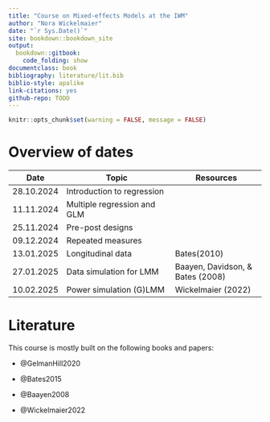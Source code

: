 ```yaml
--- 
title: "Course on Mixed-effects Models at the IWM"
author: "Nora Wickelmaier"
date: "`r Sys.Date()`"
site: bookdown::bookdown_site
output:
  bookdown::gitbook:
    code_folding: show
documentclass: book
bibliography: literature/lit.bib
biblio-style: apalike
link-citations: yes
github-repo: TODO
---
```


```r
knitr::opts_chunk$set(warning = FALSE, message = FALSE)
```

# Overview of dates {-}

| Date       | Topic                                    | Resources                         |
| ---------- | ---------------------------------------- | --------------------------------- |
| 28.10.2024 | Introduction to regression               |                                   |
| 11.11.2024 | Multiple regression and GLM              |                                   |
| 25.11.2024 | Pre-post designs                         |                                   |
| 09.12.2024 | Repeated measures                        |                                   |
| 13.01.2025 | Longitudinal data                        | Bates(2010)                       |
| 27.01.2025 | Data simulation for LMM                  | Baayen, Davidson, & Bates (2008)  |
| 10.02.2025 | Power simulation (G)LMM                  | Wickelmaier (2022)                |

# Literature {-}

This course is mostly built on the following books and papers:

* @GelmanHill2020

* @Bates2015

* @Baayen2008

* @Wickelmaier2022

<!--
* Gelman, A., Hill, J., & Vehtari, A. (2020). Regression and other stories.
  Cambridge University Press.
  https://users.aalto.fi/~ave/ROS.pdf
  https://avehtari.github.io/ROS-Examples/index.html 
* Bates, D., Mächler, M., Bolker, B., & Walker, S. (2015). Fitting Linear
  Mixed-Effects Models Using lme4. Journal of Statistical Software, 67(1),
  1–48.
  https://doi.org/10.18637/jss.v067.i01
* Baayen, R. H., Davidson, D. J., & Bates, D. M. (2008). Mixed-effects
  modeling with crossed random effects for subjects and items. Journal of
  memory and language, 59(4), 390-412.
  https://pure.mpg.de/rest/items/item_60973/component/file_60974/content
* Wickelmaier, F. (2021). Simulating the Power of Statistical Tests: A
  Collection of R Examples. arXiv preprint arXiv:2110.09836.
  https://arxiv.org/abs/2110.09836
* Bates, D. M. (2010). lme4: Mixed-effects modeling with R.
  http://lme4.r-forge.r-project.org/book/front.pdf
-->

